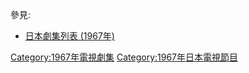 {{Catnav|頁面分類|...|電視節目|電視劇|每年電視影集|1967年電視影集}}
{{Catnav|頁面分類|...|电视节目|电视剧|各國電視劇|日本電視劇|每年日本電視劇集}}

{{cat year nav
| year = 1967
| cat = 日本電視劇集 
| sortkey = 日本電視劇集
| article = 日本電視劇
| in = 
}}
參見:
*[[日本劇集列表_(1967年)|日本劇集列表 (1967年)]]

[[Category:1967年電視劇集|Category:1967年電視劇集]]
[[Category:1967年日本電視節目|Category:1967年日本電視節目]]